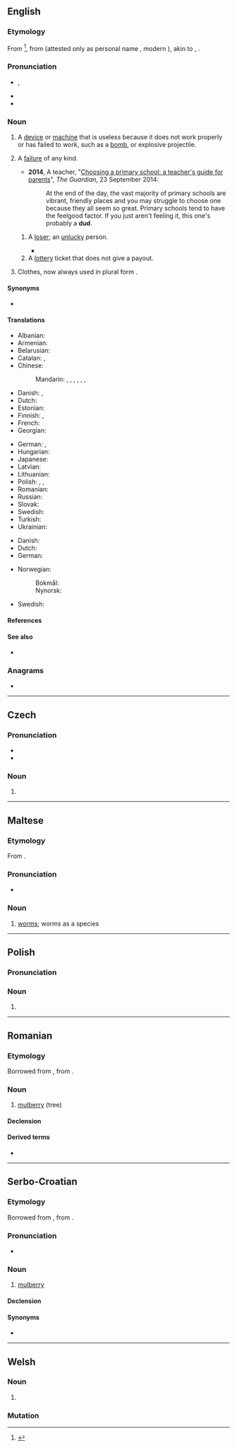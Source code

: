 {{also|-dud}}
==English==
{{wikipedia|Dud (disambiguation)|mul=Dud}}

===Etymology===
From {{inh|en|enm|dudde|t=cloak, mantle, kind of cloth; ragged clothing or cloth}}<ref>{{R:Etymonline}}</ref>, from {{inh|en|ang|*dudda}} (attested only as personal name {{m|ang|Dudda}}, modern {{cog|en|Dudley}}), akin to {{cog|non|dúði|t=swaddling clothes}}, {{cog|nds|dudel}}.

===Pronunciation===
* {{enPR|dŭd}}, {{IPA|en|/dʌd/}}
* {{audio|en|LL-Q1860 (eng)-Vealhurl-dud.wav |Audio (UK)}}
* {{rhymes|en|ʌd|s=1}}

===Noun===
{{en-noun}}

# {{lb|en|informal}} A [[device]] or [[machine]] that is useless because it does not work properly or has failed to work, such as a [[bomb]], or explosive projectile.
# {{lb|en|informal}} A [[failure]] of any kind.
#* '''2014''', A teacher, "[http://www.theguardian.com/education/2014/sep/23/choosing-primary-school-guide-teachers-guide-for-parents Choosing a primary school: a teacher's guide for parents]", ''The Guardian'', 23 September 2014:
#*: At the end of the day, the vast majority of primary schools are vibrant, friendly places and you may struggle to choose one because they all seem so great. Primary schools tend to have the feelgood factor. If you just aren't feeling it, this one's probably a '''dud'''.
## {{lb|en|informal}} A [[loser]]; an [[unlucky]] person.
##* {{quote-book|1=en|year=1926|author=Sir Arthur Conan Doyle|authorlink=Arthur Conan Doyle|title=The Land of Mist|url=http://gutenberg.net.au/ebooks06/0601351h.html|passage="Now you can't fool me. Tom, I'm not one o' those '''duds''' that pay you a thick 'un for an hour in the dark."}}
## A [[lottery]] ticket that does not give a payout.
# {{lb|en|obsolete|informal}} Clothes, now always used in plural form {{m|en|duds}}.

====Synonyms====
* {{sense|losing lottery ticket}} {{l|en|blank}}

====Translations====
{{trans-top|broken or nonfunctional device that does not perform its intended function}}
* Albanian: {{t-needed|sq}}
* Armenian: {{t-needed|hy}}
* Belarusian: {{t-needed|be}}
* Catalan: {{t+|ca|fracàs|m}}, {{t|ca|pífia|f}}
* Chinese:
*: Mandarin: {{t|cmn|瞎炮|tr=xiāpào}} {{qualifier|unexploded ordnance}}, {{t|cmn|啞炮}}, {{t|cmn|哑炮|tr=yǎpào}} {{qualifier|unexploded ordnance}}, {{t|cmn|啞彈}}, {{t|cmn|哑弹|tr=yǎdàn}}, {{t|cmn|瞎彈}}, {{t|cmn|瞎弹|tr=xiādàn}}
* Danish: {{t|da|fuser|c}} {{qualifier|unexploded ordnance}}, {{t|da|forsager|c}} {{qualifier|malfunctioning detonator or cartridge}}
* Dutch: {{t+|nl|blindganger}} {{qualifier|unexploded ordnance}}
* Estonian: {{t-needed|et}}
* Finnish: {{t+|fi|susi}}, {{t+|fi|suutari}} {{qualifier|unexploded ordnance}}
* French: {{t|fr|[[munition]] [[non]] [[explosée]]}} {{qualifier|unexploded ordnance}}
* Georgian: {{t-needed|ka}}
{{trans-mid}}
* German: {{t+|de|Blindgänger|m}} {{qualifier|unexploded ordnance}}, {{t+|de|Versager|m}} {{qualifier|malfunctioning detonator or cartridge}}
* Hungarian: {{t-needed|hu}}
* Japanese: {{t|ja|不発弾|tr=ふはつだん, fuhatsudan}} {{qualifier|unexploded ordnance}}
* Latvian: {{t-needed|lv}}
* Lithuanian: {{t-needed|lt}}
* Polish: {{t+|pl|bubel|m}}, {{t+|pl|fajans|m}}, {{t+|pl|tandeta|f}}
* Romanian: {{t-needed|ro}}
* Russian: {{t|ru|[[неразорва́вшийся]] [[снаря́д]]|m}} {{qualifier|unexploded ordnance}}
* Slovak: {{t-needed|sk}}
* Swedish: {{t+|sv|blindgångare|c}}
* Turkish: {{t-needed|tr}}
* Ukrainian: {{t-needed|uk}}
{{trans-bottom}}

{{trans-top|lottery ticket that does not give a payout}}
* Danish: {{t|da|nitte|c}}
* Dutch: {{t+|nl|niet|m}}
* German: {{t+|de|Niete|f}}
{{trans-mid}}
* Norwegian:
*: Bokmål: {{t|nb|nite|m}}
*: Nynorsk: {{t|nn|nite|m}}
* Swedish: {{t+|sv|nit|c}}
{{trans-bottom}}

{{trans-see|obsolete: clothes|duds}}

{{trans-see|loser}}

====References====
<references />

====See also====
* {{l|en|wet firecracker}}

===Anagrams===
* {{anagrams|en|a=ddu|DDU|UDD}}

----

==Czech==

===Pronunciation===
* {{IPA|cs|/dut/}}
* {{rhymes|cs|ut|s=1}}

===Noun===
{{head|cs|noun form}}

# {{inflection of|cs|dudy||gen|p}}

----

==Maltese==
{{mt-root|d-w-d}}

===Etymology===
From {{inh|mt|ar|دُود}}.

===Pronunciation===
* {{IPA|mt|/duːt/}}

===Noun===
{{mt-coll-noun|sing=dudu|sing2=duda|pauc=dudiet|p=dwied}}

# [[worm]]s; worms as a species

----

==Polish==

===Pronunciation===
{{pl-p}}

===Noun===
{{head|pl|noun form}}

# {{inflection of|pl|dudy||gen|p}}

----

==Romanian==

===Etymology===
Borrowed from {{bor|ro|ota|طوت|tr=tut, dut}}, from {{der|ro|fa|توت|tr=tut}}.

===Noun===
{{ro-noun|m|duzi}}

# [[mulberry]] (tree)

====Declension====
{{ro-noun-m|pl=duzi}}

====Derived terms====
* {{l|ro|dudă}}

----

==Serbo-Croatian==

===Etymology===
Borrowed from {{bor|sh|ota|طوت|tr=tut, dut}}, from {{der|sh|fa|توت|tr=tut}}.

===Pronunciation===
* {{IPA|sh|/dûd/}}

===Noun===
{{sh-noun|g=m|head=dȕd}}

# [[mulberry]] {{gloss|fruit}}

====Declension====
{{sh-decl-noun
|dud|dudovi
|duda|dudova
|dudu|dudovima
|dud|dudove
|dude|dudovi
|dudu|dudovima
|dudom|dudovima
}}

====Synonyms====
* {{l|sh|mȗrva}}

{{c|sh|Fruits|Mulberry family plants}}

----

==Welsh==

===Noun===
{{head|cy|mutated noun}}

# {{soft mutation of|cy|tud}}

===Mutation===
{{cy-mut|tud}}